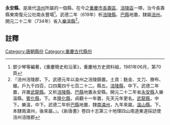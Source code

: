 '''永安縣'''，是唐代[[涪州|涪州]]所屬的一個縣，在今之[[重慶市|重慶市]][[長壽區|長壽區]]、[[涪陵區|涪陵區]]一帶，治今長壽縣東南復元公社南永豐場<ref>鄧少琴等編著，《重慶簡史和沿革》，重慶地方史資料組，1981年06月，第70頁</ref>。武德二年（619年）析[[涪陵縣|涪陵縣]]、[[巴縣|巴縣]]地置，隸屬[[涪州|涪州]]。開元二十二年（734年）省入[[樂溫縣|樂溫縣]]<ref>『涪州涪陵郡，下。武德元年以渝州之涪陵鎮置。土貢：麩金、文刀、獠布、蠟。戶九千四百，口四萬四千七百二十二。縣五。[[涪陵縣|涪陵縣]]，中下。武德二年置，幷置[[武龍縣|武龍縣]]。又析[[涪陵縣|涪陵縣]]、[[巴縣|巴縣]]地置永安縣。開元二十二年省[[永安縣|永安縣]]入樂溫縣。[[賓化縣|賓化縣]]，下。本[[隆化縣|隆化縣]]，貞觀十一年置，先天元年更名。[[武龍縣|武龍縣]]，中下。樂溫，中下。武德二年析[[巴縣|巴縣]]地置，隸[[南潾州|南潾州]]，九年來屬。[[溫山縣|溫山縣]]。下。本隸南潾州，後來屬。』。《新唐書》卷四十志第三十地理四山南道東道採訪使涪州涪陵郡</ref>。
==註釋==
{{reflist}}
{{唐朝行政區劃小作品}}
[[Category:唐朝縣份|Category:唐朝縣份]]
[[Category:重慶古代縣份|Category:重慶古代縣份]]